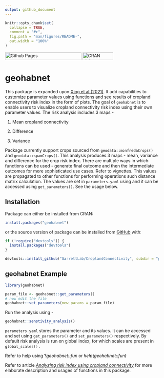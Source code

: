 ```yaml
---
output: github_document
---
```


<!-- README.md is generated from README.Rmd. Please edit that file -->

```r
knitr::opts_chunk$set(
  collapse = TRUE,
  comment = "#>",
  fig.path = "man/figures/README-",
  out.width = "100%"
)
```

<!-- badges: start -->

[![Github Pages](https://github.com/GarrettLab/HabitatConnectivity/actions/workflows/pages/pages-build-deployment/badge.svg?branch=main){width="250" height="25"}](https://github.com/GarrettLab/HabitatConnectivity/actions/workflows/pages/pages-build-deployment) [![CRAN status](https://www.r-pkg.org/badges/version/geohabnet){width="100" height="25"}](https://CRAN.R-project.org/package=geohabnet)

<!-- badges: end -->

# geohabnet

This package is expanded upon [Xing et al (2021)](https://academic.oup.com/bioscience/article/70/9/744/5875255). It add capabilities to customize parameter values using functions and see results of cropland connectivity risk index in the form of plots. The goal of `geohabnet` is to enable users to visualize cropland connectivity risk index using their own parameter values. The risk analysis includes 3 maps -

1.  Mean cropland connectivity

2.  Difference

3.  Variance

Package currently support crops sourced from `geodata::monfredaCrops()` and `geodata::spamCrops()`. This analysis produces 3 maps - mean, variance and difference for the crop risk index. There are multiple ways in which functions can be used - generate final outcome and then the intermediate outcomes for more sophisticated use cases. Refer to vignettes. This values are propagated to other functions for performing operations such distance matrix calculation. The values are set in `parameters.yaml` using and it can be accessed using `get_parameters()`. See the usage below.

## Installation

Package can either be installed from CRAN:

```r
install.packages("geohabnet")
```

or the source version of package can be installed from [GitHub](https://github.com/GarrettLab/CroplandConnectivity/tree/main/geohabnet) with:

```r
if (!require("devtools")) {
  install.packages("devtools")
}

devtools::install_github("GarrettLab/CroplandConnectivity", subdir = "geohabnet")
```

## geohabnet Example

```r
library(geohabnet)

param_file <- geohabnet::get_parameters()
# now edit the file
geohabnet::set_parameters(new_params = param_file)
```

Run the analysis using -

```r
geohabnet::senstivity_analysis()
```

`parameters.yaml` stores the parameter and its values. It can be accessed and set using `get_parameters()` and `set_parameters()` respectively. By default risk analysis is run on global index, for which scales are present in `global_scales()` .

Refer to help using ?*geohabnet::fun* or *help(geohabnet::fun)*

Refer to article [*Analyzing risk index using cropland connectivity*](https://garrettlab.github.io/CroplandConnectivity/articles/analysis.html) for more elaborate description and usages of functions in this package.
